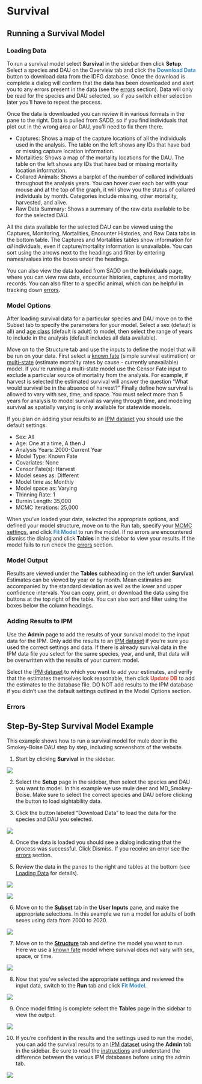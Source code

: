 # Survival {#surv}

## Running a Survival Model {#surv-model}

### Loading Data {#surv-load}

To run a survival model select **Survival** in the sidebar then click **Setup**. Select a species and DAU on the Overview tab and click the <span style="color: #3c8dbc;"><b>Download Data</b></span> button to download data from the IDFG database. Once the download is complete a dialog will confirm that the data has been downloaded and alert you to any errors present in the data (see the [errors](#surv-errors) section). Data will only be read for the species and DAU selected, so if you switch either selection later you'll have to repeat the process.

Once the data is downloaded you can review it in various formats in the pane to the right. Data is pulled from SADD, so if you find individuals that plot out in the wrong area or DAU, you’ll need to fix them there.

* Captures: Shows a map of the capture locations of all the individuals used in the analysis. The table on the left shows any IDs that have bad or missing capture location information.
* Mortalities: Shows a map of the mortality locations for the DAU. The table on the left shows any IDs that have bad or missing mortality location information.
* Collared Animals: Shows a barplot of the number of collared individuals throughout the analysis years. You can hover over each bar with your mouse and at the top of the graph, it will show you the status of collared individuals by month. Categories include missing, other mortality, harvested, and alive.
* Raw Data Summary: Shows a summary of the raw data available to be for the selected DAU.
  
All the data available for the selected DAU can be viewed using the Captures, Monitoring, Mortalities, Encounter Histories, and Raw Data tabs in the bottom table. The Captures and Mortalities tables show information for *all* individuals, even if capture/mortality information is unavailable. You can sort using the arrows next to the headings and filter by entering names/values into the boxes under the headings.

You can also view the data loaded from SADD on the **Individuals** page, where you can view raw data, encounter histories, captures, and mortality records. You can also filter to a specific animal, which can be helpful in tracking down [errors](#surv-errors).

### Model Options {#surv-options}

After loading survival data for a particular species and DAU move on to the Subset tab to specify the parameters for your model. Select a sex (default is all) and [age class](#gl-age-classes) (default is adult) to model, then select the range of years to include in the analysis (default includes all data available).

Move on to the Structure tab and use the inputs to define the model that will be run on your data. First select a [known fate](#gl-known-fate) (simple survival estimation) or [multi-state](#gl-multi-state) (estimate mortality rates by cause - currently unavailable) model. If you're running a multi-state model use the Censor Fate input to exclude a particular source of mortality from the analysis. For example, if harvest is selected the estimated survival will answer the question “What would survival be in the absence of harvest?” Finally define how survival is allowed to vary with sex, time, and space. You must select more than 5 years for analysis to model survival as varying through time, and modeling survival as spatially varying is only available for statewide models.

If you plan on adding your results to an [IPM dataset](#gl-ipm-db) you should use the default settings:

* Sex: All
* Age: One at a time, A then J
* Analysis Years: 2000-Current Year
* Model Type: Known Fate
* Covariates: None
* Censor Fate(s): Harvest
* Model sexes as: Different
* Model time as: Monthly
* Model space as: Varying
* Thinning Rate: 1
* Burnin Length: 35,000
* MCMC Iterations: 25,000

When you've loaded your data, selected the appropriate options, and defined your model structure, move on to the Run tab, specify your [MCMC settings](#gl-mcmc), and click <span style="color: #3c8dbc;"><b>Fit Model</b></span> to run the model. If no errors are encountered dismiss the dialog and click **Tables** in the sidebar to view your results. If the model fails to run check the [errors](#surv-errors) section.

### Model Output {#surv-output}

Results are viewed under the **Tables** subheading on the left under **Survival**.  Estimates can be viewed by year or by month. Mean estimates are accompanied by the standard deviation as well as the lower and upper confidence intervals. You can copy, print, or download the data using the buttons at the top right of the table. You can also sort and filter using the boxes below the column headings.

### Adding Results to IPM {#surv-admin}

Use the **Admin** page to add the results of your survival model to the input data for the IPM. Only add the results to an [IPM dataset](#gl-ipm-db) if you're sure you used the correct settings and data. If there is already survival data in the IPM data file you select for the same species, year, and unit, that data will be overwritten with the results of your current model.

Select the [IPM dataset](#gl-ipm-db) to which you want to add your estimates, and verify that the estimates themselves look reasonable, then click <span style="color: #dd4b39;"><b>Update DB</b></span> to add the estimates to the database file. DO NOT add results to the IPM database if you didn't use the default settings outlined in the [Model Options]{#surv-options} section.

### Errors {#surv-errors}

## Step-By-Step Survival Model Example {#surv-ex}

This example shows how to run a survival model for mule deer in the Smokey-Boise DAU step by step, including screenshots of the website.

1. Start by clicking **Survival** in the sidebar.

![](./www/surv_01.PNG)

2. Select the **Setup** page in the sidebar, then select the species and DAU you want to model. In this example we use mule deer and MD_Smokey-Boise. Make sure to select the correct species and DAU before clicking the button to load sightability data.

3. Click the button labeled "Download Data" to load the data for the species and DAU you selected.

![](./www/surv_02.PNG)

4. Once the data is loaded you should see a dialog indicating that the process was successful. Click Dismiss. If you receive an error see the [errors](#surv-errors) section.

5. Review the data in the panes to the right and tables at the bottom (see [Loading Data](#surv-load) for details).

![](./www/surv_04.PNG)

![](./www/surv_05.PNG)

6. Move on to the [**Subset**](#surv-options) tab in the **User Inputs** pane, and make the appropriate selections. In this example we ran a model for adults of both sexes using data from 2000 to 2020.

![](./www/surv_06.PNG)

7. Move on to the [**Structure**](#surv-options) tab and define the model you want to run. Here we use a [known fate](#gl-known-fate) model where survival does not vary with sex, space, or time.

![](./www/surv_07.PNG)

8. Now that you've selected the appropriate settings and reviewed the input data, switch to the **Run** tab and click <span style="color: #3c8dbc;"><b>Fit Model</b></span>.

![](./www/surv_08.PNG)

9. Once model fitting is complete select the **Tables** page in the sidebar to view the output.

![](./www/surv_10.PNG)

10. If you're confident in the results and the settings used to run the model, you can add the survival results to an [IPM dataset](#gl-ipm-db) using the **Admin** tab in the sidebar. Be sure to read the [instructions](#surv-admin) and understand the difference between the various IPM databases before using the admin tab.

![](./www/surv_12.PNG)
